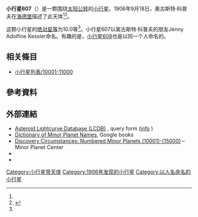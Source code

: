 {{Infobox planet
 | minorplanet     = yes
 | name            = 607 Jenny
 | background      = #D6D6D6
 | image = 
 | image_size      = 
 | caption         =
 | discovery_ref   =  <ref name="MPC-object" />
 | discoverer      = [[奧古斯特·科普夫|奧古斯特·科普夫]]
 | discovery_site  = [[海德堡|海德堡]]
 | discovered      = 1906年9月18日
 | mpc_name        = 607 Jenny
 | alt_names       = 607 Jenny
 | pronounced      = 
 | named_after     = <ref name="MPC-object" />
 | mp_category     = [[主帶小行星|主帶小行星]] <ref name="MPC-object" /><ref name="jpldata" />
 | orbit_ref       = <ref name="a">[http://ssd.jpl.nasa.gov/sbdb.cgi?sstr=607 607] {{Wayback|url=http://ssd.jpl.nasa.gov/sbdb.cgi?sstr=607 |date=20200803100749 }}，小行星數據庫瀏覽器（JPL Small-Body Database Browser）－[[美国国家航空航天局|美国国家航空航天局]]喷气推进实验室</ref>
 | epoch           = 2018-03-23.0（[[儒略日|JD]] 2458200.5）
 | uncertainty     = 0
 | observation_arc = 
 | aphelion = {{convert|3.064|AU|km|3|abbr=on|lk=out}}
 | perihelion      = {{convert|2.6443967|AU|km|3|abbr=on}}
 | semimajor       = 2.8540221
 | eccentricity    = 0.0734491
 | period          = 4.82[[儒略年|yr]]
 | mean_anomaly    = 199.01757[[度|°]]
 | mean_motion     = {{Deg2DMS|0.20441740|sup=ms}} / day
 | inclination     = 10.10776
 | asc_node        = 285.24936°
 | arg_peri        = 290.50208
 | mean_diameter   = 
 | rotation        = 
 | albedo          =
 | spectral_type   =
 | abs_magnitude   = 10.0<ref name="jpldata" />
}}
'''小行星607'''（{{lang-en|607 Jenny}}）是一颗围绕[[太阳|太阳]][[公转|公转]]的[[小行星|小行星]]。1906年9月18日，奧古斯特·科普夫在[[海德堡|海德堡]]描述了此天体<ref name="a" /><ref>{{cite news|title=小行星列表|url=http://cfa-www.harvard.edu/iau/lists/NumberedMPs.txt|accessdate=2018-10-19|newspaper=哈佛大学|archive-date=2008-05-17|archive-url=https://web.archive.org/web/20080517010638/http://cfa-www.harvard.edu/iau/lists/NumberedMPs.txt|dead-url=no}}</ref>。

这颗小行星的[[绝对星等|绝对星等]]为10.0等<ref name="a" />。小行星607以奥古斯特·科普夫的朋友Jenny Adolfine Kessler命名。有趣的是，[[小行星608|小行星608]]也是以同一个人命名的。

== 相关條目 ==
*[[小行星列表/10001-11000|小行星列表/10001-11000]]

== 參考資料 ==
{{reflist|refs=

<ref name="jpldata">{{cite web
 |type         = 2018-01-26 last obs.
 |title        = JPL Small-Body Database Browser:607 Jenny-607 Jenny
 |url          = https://ssd.jpl.nasa.gov/sbdb.cgi?sstr=607
 |publisher    = [[Jet_Propulsion_Laboratory|Jet Propulsion Laboratory]]
 |accessdate   = 28 March 2018
 |archive-date = 2020-08-03
 |archive-url  = https://web.archive.org/web/20200803100749/https://ssd.jpl.nasa.gov/sbdb.cgi?sstr=607
 |dead-url     = no
}}</ref>

<ref name="MPC-object">{{cite web
  |title      = 607 Jenny
  |work      = Minor Planet Center
  |url      = https://www.minorplanetcenter.net/db_search/show_object?object_id=607
  |accessdate      = 28 March 2018
  |archive-date      = 2016-03-04
  |archive-url      = https://web.archive.org/web/20160304123440/http://minorplanetcenter.net/db_search/show_object?object_id=607
  |dead-url      = no
  }}</ref>

}}

==  外部連結 ==
* [http://www.minorplanet.info/PHP/lcdbsummaryquery.php Asteroid Lightcurve Database (LCDB)] {{Wayback|url=http://www.minorplanet.info/PHP/lcdbsummaryquery.php |date=20171210173955 }}, query form ([http://www.minorplanet.info/lightcurvedatabase.html info] {{Wayback|url=http://www.minorplanet.info/lightcurvedatabase.html |date=20171216050541 }})
* [https://books.google.com/books?id=aeAg1X7afOoC&pg Dictionary of Minor Planet Names], Google books
* [http://www.minorplanetcenter.net/iau/lists/NumberedMPs010001.html Discovery Circumstances: Numbered Minor Planets (10001)-(15000)] {{Wayback|url=http://www.minorplanetcenter.net/iau/lists/NumberedMPs010001.html |date=20180612162317 }} – Minor Planet Center
* {{AstDys|607}}
* {{JPL small body}}

{{Minor Planet Number|[[小行星606|小行星606]]|[[小行星608|小行星608]]}}
{{小天体}}

[[Category:小行星带天体|Category:小行星带天体]]
[[Category:1906年发现的小行星|Category:1906年发现的小行星]]
[[Category:以人名命名的小行星|Category:以人名命名的小行星]]